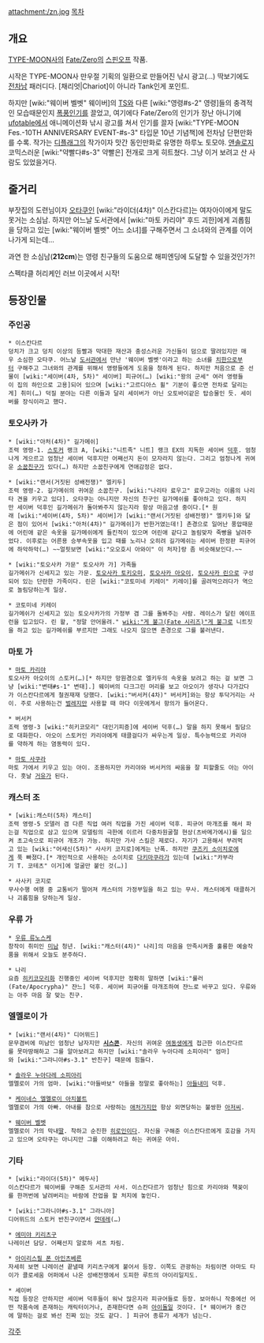 attachment:/zn.jpg
[[목차]]
== 개요 ==
[[TYPE-MOON]]사의 [[Fate/Zero]]의 [[스핀오프]] 작품.

시작은 TYPE-MOON사 만우절 기획의 일환으로 만들어진 낚시 광고(…) 딱보기에도 [[전차남]] 패러디다. [채리엇|Chariot]이 아니라 Tank인게 포인트.

하지만 [wiki:"웨이버 벨벳" 웨이버]의 [[TS]]와 다른 [wiki:"영령#s-2" 영령]들의 충격적인 모습때문인지 [[폭풍]]인기를 끌었고, 여기에다 Fate/Zero의 인기가 장난 아니기에 [[ufotable]]에서 애니메이션화 낚시 광고를 쳐서 인기를 끌자 [wiki:"TYPE-MOON Fes.-10TH ANNIVERSARY EVENT-#s-3" 타입문 10년 기념책]에 전차남 단편만화를 수록. 작가는 [[디플래그]]의 작가이자 맛간 동인만화로 유명한 하루노 토모야. [[앤솔로지]] 코믹스러운 [wiki:"약빨다#s-3" 약빨은] 전개로 크게 히트쳤다. 그냥 이거 보려고 산 사람도 있었을거다.

== 줄거리 ==
부잣집의 도련님이자 [[오타쿠]]인 [wiki:"라이더(4차)" 이스칸다르]는 여자아이에게 말도 못거는 소심남. 하지만 어느날 도서관에서 [wiki:"마토 카리야" 후드 괴한]에게 괴롭힘을 당하고 있는 [wiki:"웨이버 벨벳" 어느 소녀]를 구해주면서 그 소녀와의 관계를 이어나가게 되는데...

과연 한 소심남('''212cm''')는 영령 친구들의 도움으로 해피엔딩에 도달할 수 있을것인가?!

스펙타클 허리케인 러브 이곳에서 시작!

== 등장인물 ==
=== 주인공 ===
 * 이스칸다르
 덩치가 크고 덩치 이상의 등빨과 막대한 재산과 충성스러운 가신들이 덤으로 딸려있지만 매우 소심한 오타쿠. 어느날 [[도서관]]에서 만난 '웨이버 벨벳'이라고 하는 소녀를 [[치한]]으로부터 구해주고 그녀와의 관계를 위해서 영령들에게 도움을 청하게 된다. 하지만 처음으로 준 선물이 [wiki:"세이버(4차, 5차)" 세이버] 피규어(…) [wiki:"왕의 군세" 여러 영령들이 집의 하인으로 고용]되어 있으며 [wiki:"고르디아스 휠" 기분이 좋으면 전차로 달리는게] 취미(…) 덕질 분야는 다른 이들과 달리 세이버가 아닌 오토바이같은 탑승물인 듯. 세이버를 장식이라고 했다.

=== 토오사카 가 ===
 * [wiki:"아처(4차)" 길가메쉬]
 조력 영령-1. [[스토커]] 랭크 A, [wiki:"니트족" 니트] 랭크 EX의 지독한 세이버 [[덕후]]. 엄청나게 게으르고 엄청난 세이버 덕후지만 어째선지 돈이 모자라지 않는다. 그리고 엄청나게 귀여운 [[소꿉친구]]가 있다(…) 하지만 소꿉친구에게 연애감정은 없다.

 * [wiki:"랜서(거짓된 성배전쟁)" 엘키두]
 조력 영령-2. 길가메쉬의 귀여운 소꿉친구. [wiki:"나리타 료우고" 료우고라는 이름의 나리타 견을 키우고 있다]. 오타쿠는 아니지만 자신의 친구인 길가메쉬를 좋아하고 있다. 하지만 세이버 덕후인 길가메쉬가 돌아봐주지 않는지라 항상 마음고생 중이다.[* 원래 [wiki:"세이버(4차, 5차)" 세이버]가 [wiki:"랜서(거짓된 성배전쟁)" 엘키두]와 닮은 점이 있어서 [wiki:"아처(4차)" 길가메쉬]가 반한거였는데!] 촌경으로 일어난 풍압때문에 어린애 같은 속옷을 길가메쉬에게 들킨적이 있으며 어린애 같다고 놀림맞자 죽빵을 날려주었다. 이후로는 어른용 승부속옷을 입고 때를 노리나 오히려 길가메쉬는 세이버 한정판 피규어에 하악하악(…) ~~얼핏보면 [wiki:"오오호시 아와이" 이 처자]랑 좀 비슷해보인다.~~

 * [wiki:"토오사카 가문" 토오사카 가] 가족들
 길가메쉬가 신세지고 있는 가문. [[토오사카 토키오미]], [[토오사카 아오이]], [[토오사카 린]]으로 구성되어 있는 단란한 가족이다. 린은 [wiki:"코토미네 키레이" 키레이]를 골려먹으려다가 역으로 놀림당하는게 일상.

 * 코토미네 키레이
 길가메쉬가 신세지고 있는 토오사카가의 가정부 겸 그를 돌봐주는 사람. 레이스가 달린 에이프런을 입고있다. 린 왈, "정말 안어울려." [[wiki:"게 불그(Fate 시리즈)"게 불그]]로 니트짓을 하고 있는 길가메쉬를 부르지만 그래도 나오지 않으면 촌경으로 그를 불러낸다.

=== 마토 가 ===
 * [[마토 카리야]] 
 토오사카 아오이의 스토커(…)[* 하지만 망원경으로 엘키두의 속옷을 보려고 하는 걸 보면 그냥 [wiki:"변태#s-1" 변태].] 웨이버의 다크그린 머리를 보고 아오이가 생각나 다가갔다가 이스칸다르에게 철권재재 당했다. [wiki:"버서커(4차)" 버서커]와는 항상 투닥거리는 사이. 주로 사용하는건 [[벌레]]지만 사용할 때 마다 이웃에게서 항의가 들어온다.

 * 버서커
 조력 영령-3 [wiki:"히키코모리" 대인기피증]에 세이버 덕후(…) 말을 하지 못해서 필담으로 대화한다. 아오이 스토커인 카리야에게 태클걸다가 싸우는게 일상. 특수능력으로 카리야를 약하게 하는 염동력이 있다.

 * [[마토 사쿠라]]
 마토 가에서 키우고 있는 아이. 조용하지만 카리야와 버서커의 싸움을 잘 피할줄도 아는 아이다. 훗날 [[거유]]가 된다.

=== 캐스터 조 ===
 * [wiki:캐스터(5차) 캐스터]
 조력 영령-5 모델러 겸 다른 직업 여러 직업을 가진 세이버 덕후. 피규어 마개조를 해서 파는걸 직업으로 삼고 있으며 모델링의 극한에 이르러 다중차원굴절 현상(츠바메가에시)를 일으켜 초고속으로 피규어 개조가 가능. 하지만 가사 스킬은 제로다. 자기가 고용해서 부려먹고 있는 [wiki:"어새신(5차)" 사사키 코지로]에게는 난폭. 하지만 [[쿠즈키 소이치로]]에게 푹 빠졌다.[* 개인적으로 사용하는 소이치로 [[다키마쿠라]]가 있는데 [wiki:"카부라기 T. 코테츠" 이거]에 얼굴만 붙인 것(…)] 

 * 사사키 코지로
 무사수행 여행 중 교통비가 떨어져 캐스터의 가정부일을 하고 있는 무사. 캐스터에게 태클하거나 괴롭힘을 당하는게 일상.

=== 우류 가 ===
 * [[우류 류노스케]]
 창작이 취미인 [[미남]] 청년. [wiki:"캐스터(4차)" 나리]의 마음을 만족시켜줄 훌륭한 예술작품을 위해서 오늘도 분주하다.

 * 나리
 요즘 [[히키코모리]]화 진행중인 세이버 덕후지만 정확히 말하면 [wiki:"룰러(Fate/Apocrypha)" 쟌느] 덕후. 세이버 피규어를 마개조하여 쟌느로 바꾸고 있다. 우류와는 아주 마음 잘 맞는 친구.

=== 엘멜로이 가 ===
 * [wiki:"랜서(4차)" 디어뮈드]
 문무겸비에 미남인 엄청난 남자지만 '''[[시스콘]]'''. 자신의 귀여운 [[여동생]]에게 접근한 이스칸다르를 못마땅해하고 그를 알아보려고 하지만 [wiki:"솔라우 누아다레 소피아리" 엄마]와 [wiki:"그라니아#s-3.1" 반친구] 때문에 힘들다.

 * [[솔라우 누아다레 소피아리]]
 엘멜로이 가의 엄마. [wiki:"아들바보" 아들을 정말로 좋아하는] [[아들]]내미 덕후.

 * [[케이네스 엘멜로이 아치볼트]]
 엘멜로이 가의 아빠. 아내를 참으로 사랑하는 [[애처가]]지만 항상 외면당하는 불쌍한 [[아저씨]].

 * [[웨이버 벨벳]]
 엘멜로이 가의 막내[[딸]]. 착하고 순진한 [[히로인]]이다. 자신을 구해준 이스칸다르에게 호감을 가지고 있으며 오타쿠는 아니지만 그를 이해하려고 하는 귀여운 아이.

=== 기타 ===
 * [wiki:"라이더(5차)" 메두사]
 이스칸다르가 웨이버를 구해준 도서관의 사서. 이스칸다르가 엄청난 힘으로 카리야와 책꽂이를 한꺼번에 날려버리는 바람에 잔업을 할 처지에 놓인다.

 * [wiki:"그라니아#s-3.1" 그라니아]
 디어뮈드의 스토커 반친구이면서 [[얀데레]](…)

 * [[에미야 키리츠구]]
 나레이션 담당. 어째선지 알로하 셔츠 차림.

 * [[아이리스필 폰 아인츠베른]]
 자세히 보면 나레이션 끝낼때 키리츠구에게 붙어서 등장. 이쪽도 관광하는 차림이면 아마도 타이가 콜로세움 어퍼에서 나온 성배전쟁에서 도피한 루트의 아이리일지도.

 * 세이버
 직접 등장은 안하지만 세이버 덕후들이 워낙 많은지라 피규어들로 등장. 보아하니 작중에선 어떤 작품속에 존재하는 캐릭터이거나, 존재한다면 슈퍼 [[아이돌]]일 것이다. [* 웨이버가 중간에 말하는 걸로 봐선 진짜 있는 것도 같다. ] 피규어 종류가 세개가 넘는다.

[[각주]]
